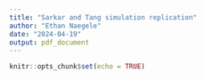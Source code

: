 ```yaml
---
title: "Sarkar and Tang simulation replication"
author: "Ethan Naegele"
date: "2024-04-19"
output: pdf_document
---
```


```r
knitr::opts_chunk$set(echo = TRUE)
```

